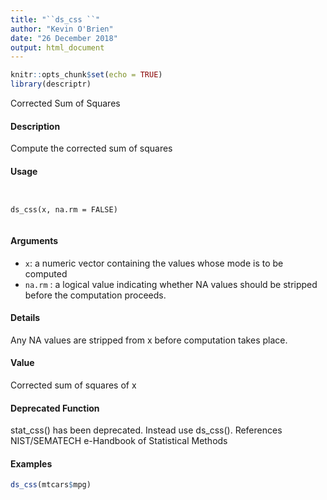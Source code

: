 ```yaml
---
title: "``ds_css ``"
author: "Kevin O'Brien"
date: "26 December 2018"
output: html_document
---
```


```r
knitr::opts_chunk$set(echo = TRUE)
library(descriptr)
```

Corrected Sum of Squares

#### Description 
 
Compute the corrected sum of squares

#### Usage 
<pre><code>

ds_css(x, na.rm = FALSE)

</code></pre>
#### Arguments 
 
* ``x``: a numeric vector containing the values whose mode is to be computed
* ``na.rm`` : a logical value indicating whether NA values should be stripped before the computation
proceeds.

#### Details
Any NA values are stripped from x before computation takes place.

#### Value
Corrected sum of squares of x

#### Deprecated Function
stat_css() has been deprecated. Instead use ds_css().
References
NIST/SEMATECH e-Handbook of Statistical Methods

#### Examples 
```r

ds_css(mtcars$mpg)
```
